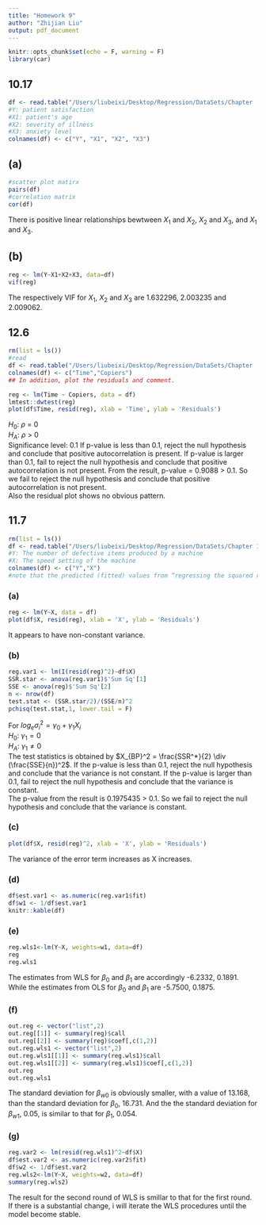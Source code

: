 ```yaml
---
title: "Homework 9"
author: "Zhijian Liu"
output: pdf_document
---
```


```r
knitr::opts_chunk$set(echo = F, warning = F)
library(car)
```

## 10.17
```r
df <- read.table("/Users/liubeixi/Desktop/Regression/DataSets/Chapter  6 Data Sets/CH06PR15.txt")
#Y: patient satisfaction
#X1: patient's age
#X2: severity of illness
#X3: anxiety level
colnames(df) <- c("Y", "X1", "X2", "X3")
```

## (a)
```r
#scatter plot matirx
pairs(df)
#correlation matrix
cor(df)
```

There is positive linear relationships bewtween $X_1$ and $X_2$, $X_2$ and $X_3$, and $X_1$ and $X_3$.

## (b)
```r
reg <- lm(Y~X1+X2+X3, data=df)
vif(reg)
```

The respectively VIF for $X_1$, $X_2$ and $X_3$ are 1.632296, 2.003235 and 2.009062.

## 12.6
```r
rm(list = ls())
#read
df <- read.table("/Users/liubeixi/Desktop/Regression/DataSets/Chapter  1 Data Sets/CH01PR20.txt")
colnames(df) <- c("Time","Copiers")
## In addition, plot the residuals and comment.
```
```r
reg <- lm(Time ~ Copiers, data = df)
lmtest::dwtest(reg)
plot(df$Time, resid(reg), xlab = 'Time', ylab = 'Residuals')
```

$H_0$: $\rho$ = 0  
$H_A$: $\rho$ > 0  
Significance level: 0.1
If p-value is less than 0.1, reject the null hypothesis and conclude that positive autocorrelation is present. If p-value is larger than 0.1, fail to reject the null hypothesis and conclude that positive autocorrelation is not present.
From the result, p-value = 0.9088 > 0.1. So we fail to reject the null hypothesis and conclude that positive autocorrelation is not present.  
Also the residual plot shows no obvious pattern.

## 11.7
```r
rm(list = ls())
df <- read.table("/Users/liubeixi/Desktop/Regression/DataSets/Chapter 11 Data Sets/CH11PR07.txt")
#Y: The number of defective items produced by a machine
#X: The speed setting of the machine
colnames(df) <- c("Y","X")
#note that the predicted (fitted) values from “regressing the squared residuals against X” are the estimated variance of the residuals. The estimated weight is 1/(estimated variance). If you get a negative value for the estimated variance, convert it to positive value by taking its absolute value.
```
### (a)
```r
reg <- lm(Y~X, data = df)
plot(df$X, resid(reg), xlab = 'X', ylab = 'Residuals')
```

It appears to have non-constant variance.

### (b)
```r
reg.var1 <- lm(I(resid(reg)^2)~df$X)
SSR.star <- anova(reg.var1)$'Sum Sq'[1]
SSE <- anova(reg)$'Sum Sq'[2]
n <- nrow(df)
test.stat <- (SSR.star/2)/(SSE/n)^2
pchisq(test.stat,1, lower.tail = F) 
```

For $log_e\sigma_{i}^2 = \gamma_0 + \gamma_1X_i$  
$H_0$: $\gamma_1 = 0$  
$H_A$: $\gamma_1 \ne 0$  
The test statistics is obtained by $X_{BP}^2 = \frac{SSR^*}{2} \div (\frac{SSE}{n})^2$. If the p-value is less than 0.1, reject the null hypothesis and conclude that the variance is not constant. If the p-value is larger than 0.1, fail to reject the null hypothesis and conclude that the variance is constant.  
The p-value from the result is 0.1975435 > 0.1. So we fail to reject the null hypothesis and conclude that the variance is constant.

### (c)
```r
plot(df$X, resid(reg)^2, xlab = 'X', ylab = 'Residuals')
```

The variance of the error term increases as X increases.

### (d)
```r
df$est.var1 <- as.numeric(reg.var1$fit)
df$w1 <- 1/df$est.var1
knitr::kable(df)
```

### (e)
```r
reg.wls1<-lm(Y~X, weights=w1, data=df)
reg
reg.wls1
```

The estimates from WLS for $\beta_0$ and $\beta_1$ are accordingly -6.2332, 0.1891. While the estimates from OLS for $\beta_0$ and $\beta_1$ are -5.7500, 0.1875.

### (f)
```r
out.reg <- vector("list",2)
out.reg[[1]] <- summary(reg)$call
out.reg[[2]] <- summary(reg)$coef[,c(1,2)]
out.reg.wls1 <- vector("list",2)
out.reg.wls1[[1]] <- summary(reg.wls1)$call
out.reg.wls1[[2]] <- summary(reg.wls1)$coef[,c(1,2)]
out.reg
out.reg.wls1
```

The standard deviation for $\beta_{w0}$ is obviously smaller, with a value of 13.168, than the standard deviation for $\beta_0$, 16.731. And the the standard deviation for $\beta_{w1}$, 0.05, is similar to that for $\beta_1$, 0.054.

### (g)
```r
reg.var2 <- lm(resid(reg.wls1)^2~df$X)
df$est.var2 <- as.numeric(reg.var2$fit)
df$w2 <- 1/df$est.var2
reg.wls2<-lm(Y~X, weights=w2, data=df)
summary(reg.wls2)
```

The result for the second round of WLS is smillar to that for the first round. If there is a substantial change, i will iterate the WLS procedures until the model become stable.
